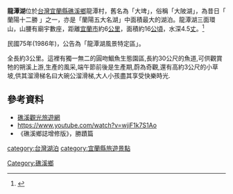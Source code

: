 {{Infobox_lake
 |湖泊名稱 = 龍潭湖
 |湖泊照片 = 龍潭湖 Longtan Lake - panoramio (4).jpg
 |湖泊照片標題 = 
 |測深圖 = 
 |caption_bathymetry = 
 |座標 = {{coord|24|47|46|N|121|44|23|E|display=title,inline}}
 |湖泊類別 = 天然湖泊
 |流入 = 雨水、湧泉
 |流出 = 
 |集水區面積 = 
 |集水區國家 = {{ROC-TW}}
 |湖泊長度 = 
 |湖泊闊度 = 
 |湖泊面積 = 16[[公頃|公頃]]
 |平均深度 = 4.5[[丈|丈]]
 |最深深度 = 
 |水體體積 = 
 |residence_time = 
 |shore =
 |海拔高度 = 
 |湖中島嶼 = 
 |湖邊城鎮 =[[宜蘭縣|宜蘭縣]][[礁溪鄉|礁溪鄉]] 
}}
'''龍潭湖'''位於[[台灣|台灣]][[宜蘭縣|宜蘭縣]][[礁溪鄉|礁溪鄉]]龍潭村，舊名為「大埤」，俗稱「大陂湖」，為昔日「 蘭陽十二勝 」之一，亦是「蘭陽五大名湖」中面積最大的湖泊。龍潭湖三面環山，山腰有廟宇數座，距離[[宜蘭市|宜蘭市]]約6[[公里|公里]]，面積約16[[公頃|公頃]]，水深4.5[[丈|丈]]。<ref>{{cite web |title=景點介紹 |url=http://www.ctnet.com.tw/scenery/images/longtanlake/page01.htm |website=龍潭湖風景區 |publisher=ctnet.com |accessdate=2018-10-17}}</ref>

民國75年(1986年)，公告為「龍潭湖風景特定區」。

全長約3公里。這裡有獨一無二的圓吻鯝魚生態園區,長約30公尺的魚道,可供觀賞牠的朔溪上游,生產的風采,端午節前後是生產期,蔚為奇觀,還有高約3公尺的小草坡,供其溜滑梯名曰大碗公溜滑梯,大人小孩盡其享受快樂時光.

== 參考資料 ==
{{commons category|Longtan Lake (Yilan)}}
{{reflist}}
* [https://web.archive.org/web/20170320233130/http://www.jiaoxi-tourism.tw/Portal/Content.aspx?lang=0&p=002030001&u=Intro&id=16&area=3 礁溪觀光旅遊網]
* https://www.youtube.com/watch?v=wjiF1k7S1Ao
* 《礁溪鄉誌增修版》，勝蹟篇
{{台灣湖泊}}

[[category:台灣湖泊|category:台灣湖泊]]
[[category:宜蘭縣旅遊景點|category:宜蘭縣旅遊景點]]
[[Category:礁溪鄉|Category:礁溪鄉]]